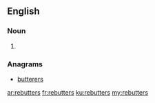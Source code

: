 ==English==

===Noun===
{{head|en|plural}}

# {{plural of|rebutter|lang=en}}

===Anagrams===
* [[butterers#English|butterers]]

[[ar:rebutters]]
[[fr:rebutters]]
[[ku:rebutters]]
[[my:rebutters]]